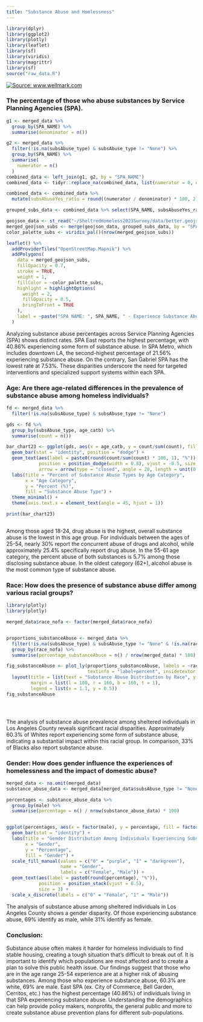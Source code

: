 ```yaml
---
title: "Substance Abuse and Homlessness"
---
```


```r
library(dplyr)
library(ggplot2)
library(plotly)
library(leaflet)
library(sf)
library(viridis)
library(magrittr)
library(sf)
source("raw_data.R")

```

[![Source: www.wellmark.com](images/Substance-Abuse-During-COVID-19.png)](https://www.wellmark.com/blue/healthy-living/the-pandemics-deadly-affect-on-substance-abuse)

### The percentage of those who abuse substances by Service Planning Agencies (SPA).

```r
g1 <- merged_data %>%
  group_by(SPA_NAME) %>%
  summarise(denominator = n())

g2 <- merged_data %>%
  filter(!is.na(subsAbuse_type) & subsAbuse_type != "None") %>%
  group_by(SPA_NAME) %>%
  summarise(
    numerator = n()
  )
combined_data <- left_join(g1, g2, by = "SPA_NAME")
combined_data <- tidyr::replace_na(combined_data, list(numerator = 0, denominator = 0))

combined_data <- combined_data %>%
  mutate(subsAbuseYes_ratio = round((numerator / denominator) * 100, 2))

grouped_subs_data <- combined_data %>% select(SPA_NAME, subsAbuseYes_ratio)

geojson_data <- st_read("~/SheltredHomeless2023Survey/data/better.geojson", quiet = TRUE)
merged_geojson_subs <- merge(geojson_data, grouped_subs_data, by = "SPA_NAME", all.x = TRUE)
color_palette_subs <- viridis_pal()(nrow(merged_geojson_subs))

leaflet() %>%
  addProviderTiles("OpenStreetMap.Mapnik") %>%
  addPolygons(
    data = merged_geojson_subs,
    fillOpacity = 0.7,
    stroke = TRUE,
    weight = 1,
    fillColor = ~color_palette_subs,
    highlight = highlightOptions(
      weight = 2,
      fillOpacity = 0.5,
      bringToFront = TRUE
    ),
    label = ~paste("SPA NAME: ", SPA_NAME, " - Experience Substance Abuse (%): ", subsAbuseYes_ratio)
  )
```

Analyzing substance abuse percentages across Service Planning Agencies (SPA) shows distinct rates. SPA East reports the highest percentage, with 40.86% experiencing some form of substance abuse. In SPA Metro, which includes downtown LA, the second-highest percentage of 21.56% experiencing substance abuse. On the contrary, San Gabriel SPA has the lowest rate at 7.53%. These disparities underscore the need for targeted interventions and specialized support systems within each SPA.

### Age: Are there age-related differences in the prevalence of substance abuse among homeless individuals?

```r
fd <- merged_data %>%
  filter(!is.na(subsAbuse_type) & subsAbuse_type != "None")

gds <- fd %>%
  group_by(subsAbuse_type, age_catb) %>%
  summarise(count = n())

bar_chart23 <- ggplot(gds, aes(x = age_catb, y = count/sum(count), fill = subsAbuse_type)) +
  geom_bar(stat = "identity", position = "dodge") +
  geom_text(aes(label = paste0(round(count/sum(count) * 100, 1), "%")),
            position = position_dodge(width = 0.8), vjust = -0.5, size = 3, hjust = 0.5,
            arrow = arrow(type = "closed", angle = 20, length = unit(0.1, "inches"))) +  
  labs(title = "Percent of Substance Abuse Types by Age Category",
       x = "Age Category",
       y = "Percent (%)",
       fill = "Substance Abuse Type") +
  theme_minimal() +
  theme(axis.text.x = element_text(angle = 45, hjust = 1))

print(bar_chart23)



```

Among those aged 18-24, drug abuse is the highest, overall substance abuse is the lowest in this age group. For individuals between the ages of 25-54, nearly 30% report the concurrent abuse of drugs and alcohol, while approximately 25.4% specifically report drug abuse. In the 55-61 age category, the percent abuse of both substances is 5.7% among those disclosing substance abuse. In the oldest category (62+), alcohol abuse is the most common type of substance abuse.

### Race: How does the presence of substance abuse differ among various racial groups?

```r

library(plotly)
library(plotly)

merged_data$race_nofa <- factor(merged_data$race_nofa)


proportions_substanceAbuse <- merged_data %>%
  filter(!is.na(subsAbuse_type) & subsAbuse_type != "None" & !is.na(race_nofa)) %>%
  group_by(race_nofa) %>%
  summarise(percentage_substanceAbuse = n() / nrow(merged_data) * 100)

fig_substanceAbuse <- plot_ly(proportions_substanceAbuse, labels = ~race_nofa, values = ~percentage_substanceAbuse, type = "pie",
                              textinfo = "label+percent", insidetextorientation = "radial") %>%
  layout(title = list(text = "Substance Abuse Distribution by Race", y = 0.9),
         margin = list(l = 100, r = 160, b = 160, t = 1), 
         legend = list(x = 1.1, y = 0.5))  
fig_substanceAbuse





```

The analysis of substance abuse prevalence among sheltered individuals in Los Angeles County reveals significant racial disparities. Approximately 60.3% of Whites report experiencing some form of substance abuse, indicating a substantial impact within this racial group. In comparison, 33% of Blacks also report substance abuse.

### Gender: How does gender influence the experiences of homelessness and the impact of domestic abuse?

```r

merged_data <- na.omit(merged_data)
substance_abuse_data <- merged_data[merged_data$subsAbuse_type != "None", ]

percentages <- substance_abuse_data %>%
  group_by(male) %>%
  summarise(percentage = n() / nrow(substance_abuse_data) * 100)


ggplot(percentages, aes(x = factor(male), y = percentage, fill = factor(male))) +
  geom_bar(stat = "identity") +
  labs(title = "Gender Distribution Among Individuals Experiencing Substance Abuse",
       x = "Gender",
       y = "Percentage",
       fill = "Gender") +
  scale_fill_manual(values = c("0" = "purple", "1" = "darkgreen"),
                    name = "Gender",
                    labels = c("Female", "Male")) +
  geom_text(aes(label = paste0(round(percentage), "%")),
            position = position_stack(vjust = 0.5),
            size = 3) + 
  scale_x_discrete(labels = c("0" = "Female", "1" = "Male"))

```

The analysis of substance abuse among sheltered individuals in Los Angeles County shows a gender disparity. Of those experiencing substance abuse, 69% identify as male, while 31% identify as female.

### Conclusion:

Substance abuse often makes it harder for homeless individuals to find stable housing, creating a tough situation that's difficult to break out of. It is important to identify which populations are most affected and to create a plan to solve this public health issue. Our findings suggest that those who are in the age range 25-54 experience are at a higher risk of abusing substances. Among those who experience substance abuse, 60.3% are white, 69% are male. East SPA (ex. City of Commerce, Bell Garden, Cerritos, etc.) has the highest percentage (40.86%) of individuals living in that SPA experiencing substance abuse. Understanding the demographics can help provide policy makers, nonprofits, the general public and more to create substance abuse prevention plans for different sub-populations.
